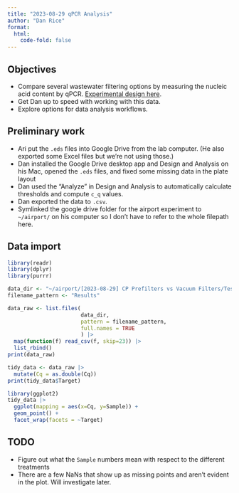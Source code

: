 ```yaml
---
title: "2023-08-29 qPCR Analysis"
author: "Dan Rice"
format:
  html:
    code-fold: false
---
```

## Objectives

- Compare several wastewater filtering options by measuring the nucleic acid content by qPCR. [Experimental design here](https://docs.google.com/document/d/10aEcOwlJ0ZZANC93gd5KM6j-u8T8MI4ML7Ibh5uivMo/edit?usp=sharing).
- Get Dan up to speed with working with this data.
- Explore options for data analysis workflows.

## Preliminary work

- Ari put the `.eds` files into Google Drive from the lab computer. (He also exported some Excel files but we're not using those.)
- Dan installed the Google Drive desktop app and Design and Analysis on his Mac, opened the `.eds` files, and fixed some missing data in the plate layout
- Dan used the "Analyze" in Design and Analysis to automatically calculate thresholds and compute `c_q` values.
- Dan exported the data to `.csv`.
- Symlinked the google drive folder for the airport experiment to `~/airport/` on his computer so I don't have to refer to the whole filepath here.

## Data import

```r
library(readr)
library(dplyr)
library(purrr)

data_dir <- "~/airport/[2023-08-29] CP Prefilters vs Vacuum Filters/Test 1 qPCR Results/csv/"
filename_pattern <- "Results"
```

```r
data_raw <- list.files(
                       data_dir,
                       pattern = filename_pattern,
                       full.names = TRUE
                       ) |>
  map(function(f) read_csv(f, skip=23)) |>
  list_rbind()
print(data_raw)
```

```r
tidy_data <- data_raw |>
  mutate(Cq = as.double(Cq))
print(tidy_data$Target)
```

```r
library(ggplot2)
tidy_data |>
  ggplot(mapping = aes(x=Cq, y=Sample)) +
  geom_point() +
  facet_wrap(facets = ~Target)
```

## TODO

- Figure out what the `Sample` numbers mean with respect to the different treatments
- There are a few NaNs that show up as missing points and aren't evident in the plot. Will investigate later.
